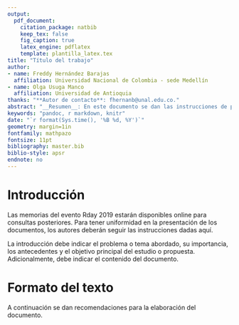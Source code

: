 ```yaml
---
output: 
  pdf_document:
    citation_package: natbib
    keep_tex: false
    fig_caption: true
    latex_engine: pdflatex
    template: plantilla_latex.tex
title: "Título del trabajo"
author:
- name: Freddy Hernández Barajas
  affiliation: Universidad Nacional de Colombia - sede Medellín
- name: Olga Usuga Manco
  affiliation: Universidad de Antioquia
thanks: "**Autor de contacto**: fhernanb@unal.edu.co."
abstract: "__Resumen__: En este documento se dan las instrucciones de presentación de trabajos para el Rday Medellín 2019. Este resumen debe contener i) el objetivo del trabajo; ii) el diseño metodológico usado en el trabajo; iii) hallazgos o principales resultados encontrados; y iv) las implicaciones prácticas. El resumen del trabajo debe tener máximo 250 palabras."
keywords: "pandoc, r markdown, knitr"
date: "`r format(Sys.time(), '%B %d, %Y')`"
geometry: margin=1in
fontfamily: mathpazo
fontsize: 11pt
bibliography: master.bib
biblio-style: apsr
endnote: no
---
```


# Introducción
Las memorias del evento Rday 2019 estarán disponibles online para consultas posteriores. Para tener uniformidad en la presentación de los documentos, los autores deberán seguir las instrucciones dadas aquí. \newline

La introducción debe indicar el problema o tema abordado, su importancia, los antecedentes y el objetivo principal del estudio o propuesta. Adicionalmente, debe indicar el contenido del documento.

# Formato del texto
A continuación se dan recomendaciones para la elaboración del documento.



<!--
# References
\setlength{\parindent}{-0.2in}
\setlength{\leftskip}{0.2in}
\setlength{\parskip}{8pt}
\vspace*{-0.2in}
\noindent
-->
